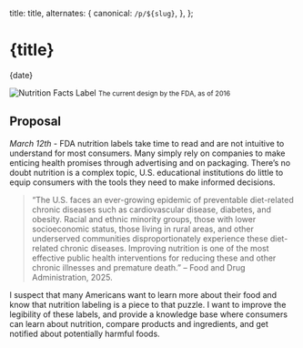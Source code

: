 
  title: title,
  alternates: {
    canonical: `/p/${slug}`,
  },
};

<div className="pt-12 pb-6">
  <h1>{title}</h1>
  <div className="mt-4 text-sm text-neutral-600 dark:text-neutral-400">
    {date}
  </div>
</div>

![Nutrition Facts Label](/fda-redesign/nutrition-facts-label.jpg)
<small> The current design by the FDA, as of 2016</small>

## Proposal

_March 12th_ - FDA nutrition labels take time to read and are not
intuitive to understand for most consumers. Many
simply rely on companies to make enticing health
promises through advertising and on packaging. There’s
no doubt nutrition is a complex topic, U.S. educational
institutions do little to equip consumers with the tools
they need to make informed decisions.

> “The U.S. faces an ever-growing epidemic of preventable diet-related
> chronic diseases such as cardiovascular disease, diabetes, and obesity.
> Racial and ethnic minority groups, those with lower socioeconomic
> status, those living in rural areas, and other underserved communities
> disproportionately experience these diet-related chronic diseases.
> Improving nutrition is one of the most effective public health
> interventions for reducing these and other chronic illnesses and
> premature death.” – Food and Drug Administration, 2025.

I suspect that many Americans want to learn more about their food and
know that nutrition labeling is a piece to that puzzle. I want to improve
the legibility of these labels, and provide a knowledge base where
consumers can learn about nutrition, compare products and ingredients,
and get notified about potentially harmful foods.

